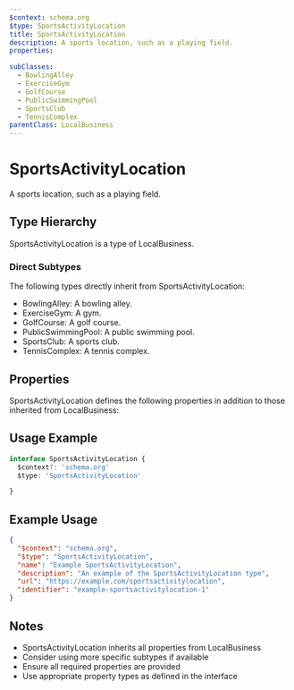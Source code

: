 ```yaml
---
$context: schema.org
$type: SportsActivityLocation
title: SportsActivityLocation
description: A sports location, such as a playing field.
properties:

subClasses:
  - BowlingAlley
  - ExerciseGym
  - GolfCourse
  - PublicSwimmingPool
  - SportsClub
  - TennisComplex
parentClass: LocalBusiness
---
```


# SportsActivityLocation

A sports location, such as a playing field.

## Type Hierarchy

SportsActivityLocation is a type of LocalBusiness.

### Direct Subtypes

The following types directly inherit from SportsActivityLocation:

- BowlingAlley: A bowling alley.
- ExerciseGym: A gym.
- GolfCourse: A golf course.
- PublicSwimmingPool: A public swimming pool.
- SportsClub: A sports club.
- TennisComplex: A tennis complex.

## Properties

SportsActivityLocation defines the following properties in addition to those inherited from LocalBusiness:



## Usage Example

```typescript
interface SportsActivityLocation {
  $context?: 'schema.org'
  $type: 'SportsActivityLocation'

}
```

## Example Usage

```json
{
  "$context": "schema.org",
  "$type": "SportsActivityLocation",
  "name": "Example SportsActivityLocation",
  "description": "An example of the SportsActivityLocation type",
  "url": "https://example.com/sportsactivitylocation",
  "identifier": "example-sportsactivitylocation-1"
}
```

## Notes

- SportsActivityLocation inherits all properties from LocalBusiness
- Consider using more specific subtypes if available
- Ensure all required properties are provided
- Use appropriate property types as defined in the interface
